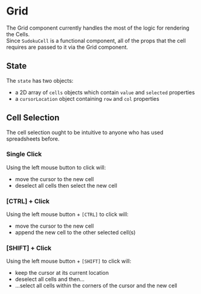 
# Grid

The Grid component currently handles the most of the logic for rendering the Cells.  
Since `SudokuCell` is a functional component, all of the props that the cell requires are passed to it via the Grid component.

<Preview>
  <Story id="grid--grid" />
</Preview>

## State

The `state` has two objects:

- a 2D array of `cells` objects which contain `value` and `selected` properties
- a `cursorLocation` object containing `row` and `col` properties

## Cell Selection

The cell selection ought to be intuitive to anyone who has used spreadsheets before.

### Single Click

Using the left mouse button to click will:

- move the cursor to the new cell
- deselect all cells then select the new cell

### [CTRL] + Click

Using the left mouse button + `[CTRL]` to click will:

- move the cursor to the new cell
- append the new cell to the other selected cell(s)

### [SHIFT] + Click

Using the left mouse button + `[SHIFT]` to click will:

- keep the cursor at its current location
- deselect all cells and then...
- ...select all cells within the corners of the cursor and the new cell
